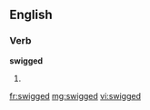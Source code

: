 ==English==

===Verb===
'''swigged'''

# {{past of|swig}}

[[fr:swigged]]
[[mg:swigged]]
[[vi:swigged]]